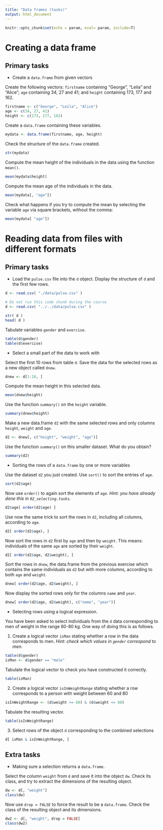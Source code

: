 ```yaml
---
title: "Data frames (tasks)"
output: html_document
---
```

```r
knitr::opts_chunk$set(echo = param, eval= param, include=T)
```



# Creating a data frame

## Primary tasks

- Create a `data.frame` from given vectors

Create the following vectors: `firstname` containing "George", "Leila" and "Alice";  `age` containing 34, 27 and 41; and `height` containing 173, 177 and 162. 

```r
firstname <- c("George", "Leila", "Alice")
age <- c(34, 27, 41)
height <- c(173, 177, 162)
```

Create a `data.frame` containing these variables.

```r
mydata <- data.frame(firstname, age, height)
```

Check the structure of the `data.frame` created.

```r
str(mydata)
```

Compute the mean height of the individuals in the data using the function `mean()`.

```r
mean(mydata$height)
```

Compute the mean age of the individuals in the data.

```r
mean(mydata[, "age"])
```

Check what happens if you try to compute the mean by selecting the variable `age` via square brackets, without the comma:

```r
mean(mydata[ "age"])
```

# Reading data from files with different formats

## Primary tasks

- Load the `pulse.csv` file into the `d` object. Display the structure of `d` and the first few rows.

```r
d <- read.csv( "./data/pulse.csv" )
```

```r
# Do not run this code chunk during the course
d <- read.csv( "../../data/pulse.csv" )
```

```r
str( d )
head( d )
```

Tabulate variables `gender` and `exercise`.

```r
table(d$gender)
table(d$exercise)
```

- Select a small part of the data to work with

Select the first 10 rows from table `d`. 
Save the data for the selected rows as a new object called `dnew`.

```r
dnew <- d[1:10, ]
```

Compute the mean height in this selected data.

```r
mean(dnew$height)
```

Use the function `summary()` on the `height` variable.

```r
summary(dnew$height)
```

Make a new data.frame `d2` with the same selected rows and only columns `height`, `weight` and `age`.

```r
d2 <- dnew[, c("height", "weight", "age")]
```

Use the function `summary()` on this smaller dataset. What do you obtain?

```r
summary(d2)
```


- Sorting the rows of a `data.frame` by one or more variables

Use the dataset `d2` you just created. Use `sort()` to sort the entries of `age`.

```r
sort(d2$age)
```

Now use `order()` to again sort the elements of `age`.
_Hint: you have already done this in `02_selecting.tasks`._

```r
d2$age[ order(d2$age) ]
```

Use now the same trick to sort the rows in `d2`, including all columns, according to `age`.

```r
d2[ order(d2$age), ]
```

Now sort the rows in `d2` first by `age` and then by `weight`. This means: individuals of the same `age` are sorted by their `weight`.

```r
d2[ order(d2$age, d2$weight), ]
```

Sort the rows in `dnew`, the data.frame from the previous exercise which contains the same individuals as `d2` but with more columns, according to both `age` and `weight`.

```r
dnew[ order(d2$age, d2$weight), ]
```

Now display the sorted rows only for the columns `name` and `year`.

```r
dnew[ order(d2$age, d2$weight), c("name", "year")]
```


- Selecting rows using a logical expression.
    
You have been asked to select individuals from the `d` data corresponding to men of weight in the range 60-80 kg. One way of doing this is as follows. 

1. Create a logical vector `isMan` stating whether a row in the data corresponds to men.
_Hint: check which values in `gender` correspond to men._

```r
table(d$gender)
isMan <- d$gender == "male"
```

Tabulate the logical vector to check you have constructed it correctly.

```r
table(isMan)
```

2. Create a logical vector `isInWeightRange` stating whether a row corresponds to a person with weight between 60 and 80

```r
isInWeightRange <- (d$weight >= 60) & (d$weight <= 80)
```

Tabulate the resulting vector.

```r
table(isInWeightRange)
```

3. Select rows of the object `d` corresponding to the combined selections

```r
d[ isMan & isInWeightRange, ]
```



## Extra tasks

- Making sure a selection returns a `data.frame`.

Select the column `weight` from `d` and save it into the object `dw`. Check its class, and try to extract the dimensions of the resulting object.

```r
dw <- d[, "weight"]
class(dw)
```

Now use `drop = FALSE` to force the result to be a `data.frame`. Check the class of the resulting object and its dimensions.
    
```r
dw2 <- d[, "weight", drop = FALSE]
class(dw2)
```


